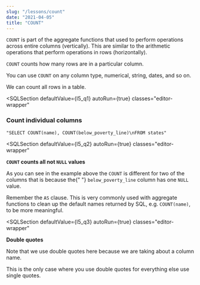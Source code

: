 ```yaml
---
slug: "/lessons/count"
date: "2021-04-05"
title: "COUNT"
---
```



`COUNT` is part of the aggregate functions that used to perform operations across entire columns (vertically).
This are similar to the arithmetic operations that perform operations in rows (horizontally).

`COUNT` counts how many rows are in a particular column.

You can use `COUNT` on any column type, numerical, string, dates, and so on.

We can count all rows in a table.


<SQLSection
    defaultValue={l5_q1}
    autoRun={true}
    classes="editor-wrapper"
></SQLSection>

### Count individual columns

    "SELECT COUNT(name), COUNT(below_poverty_line)\nFROM states"

<SQLSection
    defaultValue={l5_q2}
    autoRun={true}
    classes="editor-wrapper"
></SQLSection>

<div class="container-text flash flash-warn">
    <p>
        <b>
            <code>COUNT</code> counts all not <code>NULL</code> values
        </b>
    </p>
    <p>
        As you can see in the example above the <code>COUNT</code> is different
        for two of the columns that is because the{" "}
        <code>below_poverty_line</code> column has one <code>NULL</code> value.
    </p>
</div>

Remember the `AS` clause. This is very commonly used with aggregate functions
to clean up the default names returned by SQL, e.g. `COUNT(name)`, to be more meaningful.


<SQLSection
    defaultValue={l5_q3}
    autoRun={true}
    classes="editor-wrapper"
></SQLSection>

<div class="container-text flash flash-warn">
    <p>
        <b>Double quotes</b>
    </p>
    <p>
        Note that we use double quotes here because we are taking about a column
        name.
    </p>
    <p>
        This is the only case where you use double quotes for everything else
        use single quotes.
    </p>
</div>

